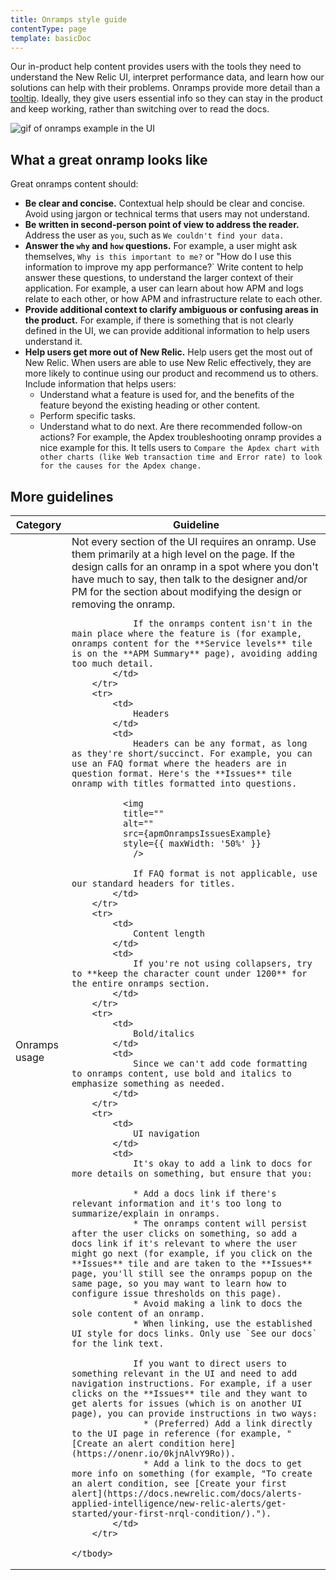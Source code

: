 ```yaml
---
title: Onramps style guide
contentType: page
template: basicDoc
---
```







Our in-product help content provides users with the tools they need to understand the New Relic UI, interpret performance data, and learn how our solutions can help with their problems. Onramps provide more detail than a [tooltip](https://one-core.newrelic.com/components/tooltip/). Ideally, they give users essential info so they can stay in the product and keep working, rather than switching over to read the docs.

<img
    title="Onramps example"
    alt="gif of onramps example in the UI"
    src={apmApmSummaryOnrampsGif}
/>


## What a great onramp looks like

Great onramps content should:

* **Be clear and concise.** Contextual help should be clear and concise. Avoid using jargon or technical terms that users may not understand.
* **Be written in second-person point of view to address the reader.** Address the user as `you`, such as `We couldn't find your data.` 
* **Answer the `why` and `how` questions.** For example, a user might ask themselves, `Why is this important to me?` or "How do I use this information to improve my app performance?` Write content to help answer these questions, to understand the larger context of their application. For example, a user can learn about how APM and logs relate to each other, or how APM and infrastructure relate to each other.
* **Provide additional context to clarify ambiguous or confusing areas in the product.** For example, if there is something that is not clearly defined in the UI, we can provide additional information to help users understand it.
* **Help users get more out of New Relic.** Help users get the most out of New Relic. When users are able to use New Relic effectively, they are more likely to continue using our product and recommend us to others. Include information that helps users:
  * Understand what a feature is used for, and the benefits of the feature beyond the existing heading or other content. 
  * Perform specific tasks.
  * Understand what to do next. Are there recommended follow-on actions? For example, the Apdex troubleshooting onramp provides a nice example for this. It tells users to `Compare the Apdex chart with other charts (like Web transaction time and Error rate) to look for the causes for the Apdex change.`

## More guidelines
<table>
    <thead>
        <tr>
            <th>
                Category
            </th>
            <th>
                Guideline
            </th>
        </tr>
    </thead>
    <tbody>
        <tr>
            <td>
                Onramps usage
            </td>
            <td>
                Not every section of the UI requires an onramp. Use them primarily at a high level on the page. If the design calls for an onramp in a spot where you don't have much to say, then talk to the designer and/or PM for the section about modifying the design or removing the onramp.

                If the onramps content isn't in the main place where the feature is (for example, onramps content for the **Service levels** tile is on the **APM Summary** page), avoiding adding too much detail.
            </td>
        </tr>
        <tr>
            <td>
                Headers
            </td>
            <td>
                Headers can be any format, as long as they're short/succinct. For example, you can use an FAQ format where the headers are in question format. Here's the **Issues** tile onramp with titles formatted into questions.

              <img
              title=""
              alt=""
              src={apmOnrampsIssuesExample}
              style={{ maxWidth: '50%' }}
                />

                If FAQ format is not applicable, use our standard headers for titles.
            </td>
        </tr>
        <tr>
            <td>
                Content length
            </td>
            <td>
                If you're not using collapsers, try to **keep the character count under 1200** for the entire onramps section.
            </td>
        </tr>
        <tr>
            <td>
                Bold/italics
            </td>
            <td>
                Since we can't add code formatting to onramps content, use bold and italics to emphasize something as needed.
            </td>
        </tr>
        <tr>
            <td>
                UI navigation
            </td>
            <td>
                It's okay to add a link to docs for more details on something, but ensure that you:

                * Add a docs link if there's relevant information and it's too long to summarize/explain in onramps. 
                * The onramps content will persist after the user clicks on something, so add a docs link if it's relevant to where the user might go next (for example, if you click on the **Issues** tile and are taken to the **Issues** page, you'll still see the onramps popup on the same page, so you may want to learn how to configure issue thresholds on this page).
                * Avoid making a link to docs the sole content of an onramp.
                * When linking, use the established UI style for docs links. Only use `See our docs` for the link text.

                If you want to direct users to something relevant in the UI and need to add navigation instructions. For example, if a user clicks on the **Issues** tile and they want to get alerts for issues (which is on another UI page), you can provide instructions in two ways:
                  * (Preferred) Add a link directly to the UI page in reference (for example, "[Create an alert condition here](https://onenr.io/0kjnAlvY9Ro)).
                  * Add a link to the docs to get more info on something (for example, "To create an alert condition, see [Create your first alert](https://docs.newrelic.com/docs/alerts-applied-intelligence/new-relic-alerts/get-started/your-first-nrql-condition/).").
            </td>
        </tr>
 
    </tbody>
</table>